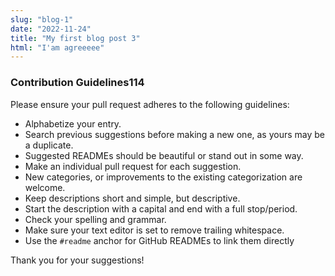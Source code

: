 ```yaml
---
slug: "blog-1"
date: "2022-11-24"
title: "My first blog post 3"
html: "I'am agreeeee"
---
```



<Posts />

<h3>Contribution Guidelines114</h3>

Please ensure your pull request adheres to the following guidelines:

- Alphabetize your entry.
- Search previous suggestions before making a new one, as yours may be a duplicate.
- Suggested READMEs should be beautiful or stand out in some way.
- Make an individual pull request for each suggestion.
- New categories, or improvements to the existing categorization are welcome.
- Keep descriptions short and simple, but descriptive.
- Start the description with a capital and end with a full stop/period.
- Check your spelling and grammar.
- Make sure your text editor is set to remove trailing whitespace.
- Use the `#readme` anchor for GitHub READMEs to link them directly

Thank you for your suggestions!

